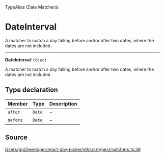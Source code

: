 <SectionTitle>TypeAlias (Date Matchers)</SectionTitle>

# DateInterval

<Description>
A matcher to match a day falling before and/or after two dates, where the
dates are not included.
</Description>

---

<a id="undefined" name="undefined"></a>

<SignatureMemberIdentifier>**DateInterval**: `Object`</SignatureMemberIdentifier>

A matcher to match a day falling before and/or after two dates, where the
dates are not included.

## Type declaration

| Member | Type | Description |
| :------ | :------ | :------ |
| `after` | `Date` | - |
| `before` | `Date` | - |

## Source

[Users/gp/Developer/react-day-picker/v9/src/types/matchers.ts:39](https://github.com/gpbl/react-day-picker/blob/b97c86295/src/types/matchers.ts#L39)
